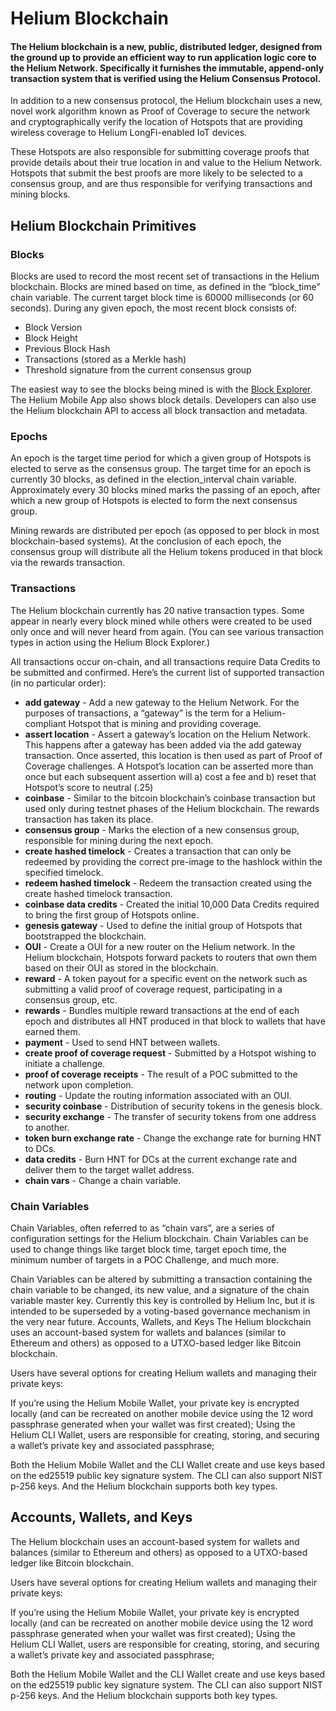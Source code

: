 # Helium Blockchain

#### The Helium blockchain is a new, public, distributed ledger, designed from the ground up to provide an efficient way to run application logic core to the Helium Network. Specifically it furnishes the immutable, append-only transaction system that is verified using the Helium Consensus Protocol.

In addition to a new consensus protocol, the Helium blockchain uses a new, novel work algorithm known as Proof of Coverage to secure the network and cryptographically verify the location of Hotspots that are providing wireless coverage to Helium LongFi-enabled IoT devices. 

These Hotspots are also responsible for submitting coverage proofs that provide details about their true location in and value to the Helium Network. Hotspots that submit the best proofs are more likely to be selected to a consensus group, and are thus responsible for verifying transactions and mining blocks.

## Helium Blockchain Primitives

### Blocks

Blocks are used to record the most recent set of transactions in the Helium blockchain. Blocks are mined based on time, as defined in the “block_time” chain variable. The current target block time is 60000 milliseconds (or 60 seconds). During any given epoch, the most recent block consists of:

* Block Version
* Block Height 
* Previous Block Hash
* Transactions (stored as a Merkle hash)
* Threshold signature from the current consensus group

The easiest way to see the blocks being mined is with the <a href="https://network.helium.com/blocks" target="_blank">Block Explorer</a>. The Helium Mobile App also shows block details. Developers can also use the Helium blockchain API to access all block transaction and metadata.

### Epochs
An epoch is the target time period for which a given group of Hotspots is elected to serve as the consensus group. The target time for an epoch is currently 30 blocks, as defined in the election_interval chain variable. Approximately every 30 blocks mined marks the passing of an epoch, after which a new group of Hotspots is elected to form the next consensus group. 

Mining rewards are distributed per epoch (as opposed to per block in most blockchain-based systems). At the conclusion of each epoch, the consensus group will distribute all the Helium tokens produced in that block via the rewards transaction. 

### Transactions

The Helium blockchain currently has 20 native transaction types. Some appear in nearly every block mined while others were created to be used only once and will never heard from again. (You can see various transaction types in action using the Helium Block Explorer.) 

All transactions occur on-chain, and all transactions require Data Credits to be submitted and confirmed. Here’s the current list of supported transaction (in no particular order):

* **add gateway** - Add a new gateway to the Helium Network. For the purposes of transactions, a “gateway” is the term for a Helium-compliant Hotspot that is mining and providing coverage. 
* **assert location** - Assert a gateway’s location on the Helium Network. This happens after a gateway has been added via the add gateway transaction. Once asserted, this location is then used as part of Proof of Coverage challenges. A Hotspot’s location can be asserted more than once but each subsequent assertion will a) cost a fee and b) reset that Hotspot’s score to neutral (.25)  
* **coinbase** - Similar to the bitcoin blockchain’s coinbase transaction but used only during testnet phases of the Helium blockchain. The rewards transaction has taken its place.
* **consensus group** - Marks the election of a new consensus group, responsible for mining during the next epoch.
* **create hashed timelock** - Creates a transaction that can only be redeemed by providing the correct pre-image to the hashlock within the specified timelock. 
* **redeem hashed timelock** - Redeem the transaction created using the create hashed timelock transaction. 
* **coinbase data credits** - Created the initial 10,000 Data Credits required to bring the first group of Hotspots online. 
* **genesis gateway** - Used to define the initial group of Hotspots that bootstrapped the blockchain. 
* **OUI** - Create a OUI for a new router on the Helium network. In the Helium blockchain, Hotspots forward packets to routers that own them based on their OUI as stored in the blockchain.  
* **reward** - A token payout for a specific event on the network such as submitting a valid proof of coverage request, participating in a consensus group, etc. 
* **rewards** -  Bundles multiple reward transactions at the end of each epoch and distributes all HNT produced in that block to wallets that have earned them. 
* **payment** - Used to send HNT between wallets. 
* **create proof of coverage request** - Submitted by a Hotspot wishing to initiate a challenge. 
* **proof of coverage receipts** - The result of a POC submitted to the network upon completion. 
* **routing** - Update the routing information associated with an OUI.
* **security coinbase** - Distribution of security tokens in the genesis block. 
* **security exchange** - The transfer of security tokens from one address to another. 
* **token burn exchange rate** - Change the exchange rate for burning HNT to DCs. 
* **data credits** - Burn HNT for DCs at the current exchange rate and deliver them to the target wallet address.
* **chain vars** - Change a chain variable. 

### Chain Variables

Chain Variables, often referred to as “chain vars”, are a series of configuration settings for the Helium blockchain. Chain Variables can be used to change things like target block time, target epoch time, the minimum number of targets in a POC Challenge, and much more. 

Chain Variables can be altered by submitting a transaction containing the chain variable to be changed, its new value, and a signature of the chain variable master key. Currently this key is controlled by Helium Inc, but it is intended to be superseded by a voting-based governance mechanism in the very near future.
Accounts, Wallets, and Keys
The Helium blockchain uses an account-based system for wallets and balances (similar to Ethereum and others) as opposed to a UTXO-based ledger like Bitcoin blockchain.

Users have several options for creating Helium wallets and managing their private keys:

If you’re using the Helium Mobile Wallet, your private key is encrypted locally (and can be recreated on another mobile device using the 12 word passphrase generated when your wallet was first created);
Using the Helium CLI Wallet, users are responsible for creating, storing, and securing a wallet’s private key and associated passphrase;

Both the Helium Mobile Wallet and the CLI Wallet create and use keys based on the ed25519 public key signature system. The CLI can also support NIST p-256 keys. And the Helium blockchain supports both key types.

## Accounts, Wallets, and Keys

The Helium blockchain uses an account-based system for wallets and balances (similar to Ethereum and others) as opposed to a UTXO-based ledger like Bitcoin blockchain.

Users have several options for creating Helium wallets and managing their private keys:

If you’re using the Helium Mobile Wallet, your private key is encrypted locally (and can be recreated on another mobile device using the 12 word passphrase generated when your wallet was first created);
Using the Helium CLI Wallet, users are responsible for creating, storing, and securing a wallet’s private key and associated passphrase;

Both the Helium Mobile Wallet and the CLI Wallet create and use keys based on the ed25519 public key signature system. The CLI can also support NIST p-256 keys. And the Helium blockchain supports both key types.
